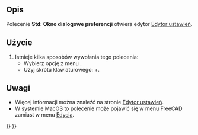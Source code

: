 <languages/>

{{Docnav/pl
|[[Std_UserEditMode/pl|Tryb edycji użytkownika]]
|
|[[Std_Edit_Menu/pl|Menu Edycja]]
|IconL=Std_UserEditMode.svg
|IconR=
|IconC=Freecad.svg
}}

{{GuiCommand/pl
|Name=Std DlgPreferences
|Name/pl=Std: Okno dialogowe preferencji
|MenuLocation=Edycja → Preferencje
|Workbenches=Wszystkie
|Shortcut={{KEY|Ctrl}}+{{KEY|,}}
|SeeAlso=[[Preferences_Editor/pl|Edytor ustawień]]
}}

<span id="Description"></span>
==Opis==

Polecenie '''Std: Okno dialogowe preferencji''' otwiera edytor [[Preferences_Editor/pl|Edytor ustawień]].

<span id="Usage"></span>
==Użycie==

# Istnieje kilka sposobów wywołania tego polecenia:
#* Wybierz opcję z menu {{MenuCommand|Edycja → [[Image:Std_DlgPreferences.svg|24px]] Preferencje}}.
#* Użyj skrótu klawiaturowego: {{KEY|Ctrl}}+{{KEY|,}}. {{Version/pl|1.1}}

<span id="Notes"></span>
==Uwagi==

* Więcej informacji można znaleźć na stronie [[Preferences_Editor/pl|Edytor ustawień]].
* W systemie MacOS to polecenie może pojawić się w menu FreeCAD zamiast w menu [[Std_Edit_Menu/pl|Edycja]].


{{Docnav/pl
|[[Std_UserEditMode/pl|Tryb edycji użytkownika]]
|
|[[Std_Edit_Menu/pl|Menu Edycja]]
|IconL=Std_UserEditMode.svg
|IconR=
|IconC=Freecad.svg
}}

{{Std_Base_navi{{#translation:}}}}
{{Userdocnavi{{#translation:}}}}